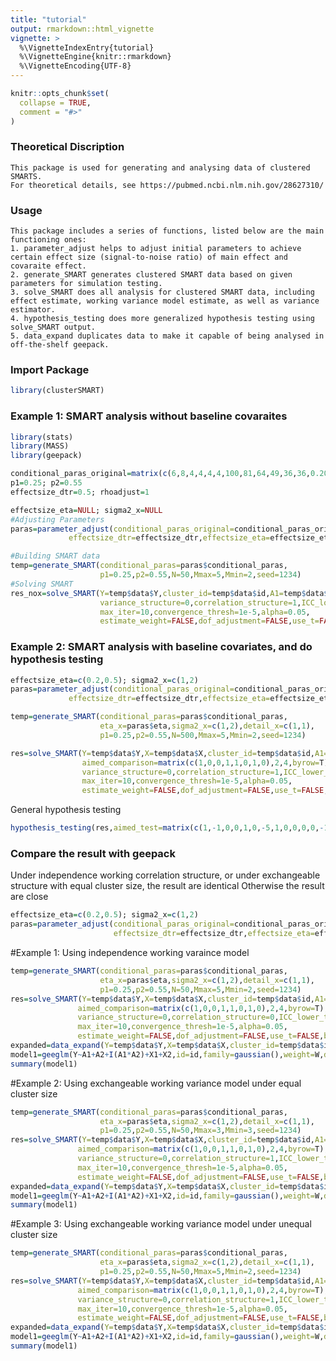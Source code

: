 ```yaml
---
title: "tutorial"
output: rmarkdown::html_vignette
vignette: >
  %\VignetteIndexEntry{tutorial}
  %\VignetteEngine{knitr::rmarkdown}
  %\VignetteEncoding{UTF-8}
---
```


```r
knitr::opts_chunk$set(
  collapse = TRUE,
  comment = "#>"
)
```

### Theoretical Discription  
    This package is used for generating and analysing data of clustered SMARTS.
    For theoretical details, see https://pubmed.ncbi.nlm.nih.gov/28627310/

### Usage
    This package includes a series of functions, listed below are the main functioning ones:
    1. parameter_adjust helps to adjust initial parameters to achieve certain effect size (signal-to-noise ratio) of main effect and covaraite effect.
    2. generate_SMART generates clustered SMART data based on given parameters for simulation testing.
    3. solve_SMART does all analysis for clustered SMART data, including effect estimate, working variance model estimate, as well as variance estimator.
    4. hypothesis_testing does more generalized hypothesis testing using solve_SMART output.
    5. data_expand duplicates data to make it capable of being analysed in off-the-shelf geepack.
    
### Import Package
```r
library(clusterSMART)
```

### Example 1: SMART analysis without baseline covaraites
```r
library(stats)
library(MASS)
library(geepack)

conditional_paras_original=matrix(c(6,8,4,4,4,4,100,81,64,49,36,36,0.20,0.18,0.16,0.14,0.12,0.10),6,3)
p1=0.25; p2=0.55
effectsize_dtr=0.5; rhoadjust=1

effectsize_eta=NULL; sigma2_x=NULL
#Adjusting Parameters
paras=parameter_adjust(conditional_paras_original=conditional_paras_original,p1=p1,p2=p2,aimed_comparison=c(1,0,0,1),
             effectsize_dtr=effectsize_dtr,effectsize_eta=effectsize_eta,rhoadjust[rhoadjust],sigma2_x=sigma2_x)

#Building SMART data
temp=generate_SMART(conditional_paras=paras$conditional_paras,
                    p1=0.25,p2=0.55,N=50,Mmax=5,Mmin=2,seed=1234)
#Solving SMART
res_nox=solve_SMART(Y=temp$data$Y,cluster_id=temp$data$id,A1=temp$data$A1,R=temp$data$R,A2=temp$data$A2,
                    variance_structure=0,correlation_structure=1,ICC_lower_thresh=0,
                    max_iter=10,convergence_thresh=1e-5,alpha=0.05,
                    estimate_weight=FALSE,dof_adjustment=FALSE,use_t=FALSE,bias_correction=FALSE,verbose=2)
```

### Example 2: SMART analysis with baseline covariates, and do hypothesis testing
```r
effectsize_eta=c(0.2,0.5); sigma2_x=c(1,2)
paras=parameter_adjust(conditional_paras_original=conditional_paras_original,p1=p1,p2=p2,aimed_comparison=c(1,0,0,1),
             effectsize_dtr=effectsize_dtr,effectsize_eta=effectsize_eta,rhoadjust[rhoadjust],sigma2_x=sigma2_x)

temp=generate_SMART(conditional_paras=paras$conditional_paras,
                    eta_x=paras$eta,sigma2_x=c(1,2),detail_x=c(1,1),
                    p1=0.25,p2=0.55,N=500,Mmax=5,Mmin=2,seed=1234)

res=solve_SMART(Y=temp$data$Y,X=temp$data$X,cluster_id=temp$data$id,A1=temp$data$A1,R=temp$data$R,A2=temp$data$A2,
                aimed_comparison=matrix(c(1,0,0,1,1,0,1,0),2,4,byrow=T),
                variance_structure=0,correlation_structure=1,ICC_lower_thresh=0,
                max_iter=10,convergence_thresh=1e-5,alpha=0.05,
                estimate_weight=FALSE,dof_adjustment=FALSE,use_t=FALSE,bias_correction=FALSE,verbose=3)
```

General hypothesis testing
```r
hypothesis_testing(res,aimed_test=matrix(c(1,-1,0,0,1,0,-5,1,0,0,0,0,-1,1),2,7,byrow=T),alpha=0.05,use_t=TRUE)
```

### Compare the result with geepack
Under independence working correlation structure, or under exchangeable structure with equal cluster size, the result are identical
Otherwise the result are close
```r
effectsize_eta=c(0.2,0.5); sigma2_x=c(1,2)
paras=parameter_adjust(conditional_paras_original=conditional_paras_original,p1=p1,p2=p2,aimed_comparison=c(1,0,0,1),
                       effectsize_dtr=effectsize_dtr,effectsize_eta=effectsize_eta,rhoadjust[rhoadjust],sigma2_x=sigma2_x)
```

#Example 1: Using independence working varaince model
```r
temp=generate_SMART(conditional_paras=paras$conditional_paras,
                    eta_x=paras$eta,sigma2_x=c(1,2),detail_x=c(1,1),
                    p1=0.25,p2=0.55,N=50,Mmax=5,Mmin=2,seed=1234)
res=solve_SMART(Y=temp$data$Y,X=temp$data$X,cluster_id=temp$data$id,A1=temp$data$A1,R=temp$data$R,A2=temp$data$A2,
               aimed_comparison=matrix(c(1,0,0,1,1,0,1,0),2,4,byrow=T),
               variance_structure=0,correlation_structure=0,ICC_lower_thresh=0,
               max_iter=10,convergence_thresh=1e-5,alpha=0.05,
               estimate_weight=FALSE,dof_adjustment=FALSE,use_t=FALSE,bias_correction=FALSE,verbose=3)
expanded=data_expand(Y=temp$data$Y,X=temp$data$X,cluster_id=temp$data$id,A1=temp$data$A1,R=temp$data$R,A2=temp$data$A2,seperate=FALSE)
model1=geeglm(Y~A1+A2+I(A1*A2)+X1+X2,id=id,family=gaussian(),weight=W,data=expanded$data,corstr="independence")
summary(model1)
```

#Example 2: Using exchangeable working variance model under equal cluster size
```r
temp=generate_SMART(conditional_paras=paras$conditional_paras,
                    eta_x=paras$eta,sigma2_x=c(1,2),detail_x=c(1,1),
                    p1=0.25,p2=0.55,N=50,Mmax=3,Mmin=3,seed=1234)
res=solve_SMART(Y=temp$data$Y,X=temp$data$X,cluster_id=temp$data$id,A1=temp$data$A1,R=temp$data$R,A2=temp$data$A2,
               aimed_comparison=matrix(c(1,0,0,1,1,0,1,0),2,4,byrow=T),
               variance_structure=0,correlation_structure=1,ICC_lower_thresh=0,
               max_iter=10,convergence_thresh=1e-5,alpha=0.05,
               estimate_weight=FALSE,dof_adjustment=FALSE,use_t=FALSE,bias_correction=FALSE,verbose=3)
expanded=data_expand(Y=temp$data$Y,X=temp$data$X,cluster_id=temp$data$id,A1=temp$data$A1,R=temp$data$R,A2=temp$data$A2,seperate=FALSE)
model1=geeglm(Y~A1+A2+I(A1*A2)+X1+X2,id=id,family=gaussian(),weight=W,data=expanded$data,corstr="userdefined",zcor=expanded$structure)
summary(model1)
```

#Example 3: Using exchangeable working variance model under unequal cluster size
```r
temp=generate_SMART(conditional_paras=paras$conditional_paras,
                    eta_x=paras$eta,sigma2_x=c(1,2),detail_x=c(1,1),
                    p1=0.25,p2=0.55,N=50,Mmax=5,Mmin=2,seed=1234)
res=solve_SMART(Y=temp$data$Y,X=temp$data$X,cluster_id=temp$data$id,A1=temp$data$A1,R=temp$data$R,A2=temp$data$A2,
               aimed_comparison=matrix(c(1,0,0,1,1,0,1,0),2,4,byrow=T),
               variance_structure=0,correlation_structure=1,ICC_lower_thresh=0,
               max_iter=10,convergence_thresh=1e-5,alpha=0.05,
               estimate_weight=FALSE,dof_adjustment=FALSE,use_t=FALSE,bias_correction=FALSE,verbose=3)
expanded=data_expand(Y=temp$data$Y,X=temp$data$X,cluster_id=temp$data$id,A1=temp$data$A1,R=temp$data$R,A2=temp$data$A2,seperate=TRUE)
model1=geeglm(Y~A1+A2+I(A1*A2)+X1+X2,id=id,family=gaussian(),weight=W,data=expanded$data,corstr="exchangeable")
summary(model1)
```

